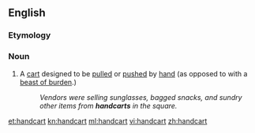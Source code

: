 ==English==

===Etymology===
{{compound|hand|cart}}

===Noun===
{{en-noun}}

# A [[cart]] designed to be [[pull]]ed or [[push]]ed by [[hand]] (as opposed to with a [[beast of burden]].)
#:''Vendors were selling sunglasses, bagged snacks, and sundry other items from '''handcarts''' in the square.''

[[et:handcart]]
[[kn:handcart]]
[[ml:handcart]]
[[vi:handcart]]
[[zh:handcart]]